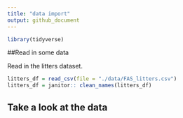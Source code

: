 ```yaml
---
title: "data import"
output: github_document
---
```

```r
library(tidyverse)
```

##Read in some data

Read in the litters dataset.

```r
litters_df = read_csv(file = "./data/FAS_litters.csv")
litters_df = janitor:: clean_names(litters_df)
```
## Take a look at the data

